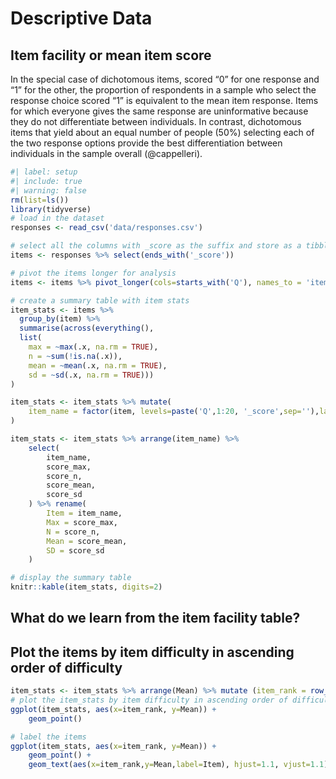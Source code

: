 # Descriptive Data

## Item facility or mean item score
In the special case of dichotomous items, scored “0” for one response and “1” for the other, the proportion of respondents in a sample who select the response choice scored “1” is equivalent to the mean item response. Items for which everyone gives the same response are uninformative because they do not differentiate between individuals. In contrast, dichotomous items that yield about an equal number of people (50%) selecting each of the two response options provide the best differentiation between individuals in the sample overall (@cappelleri).

```r
#| label: setup
#| include: true
#| warning: false
rm(list=ls())
library(tidyverse)
# load in the dataset
responses <- read_csv('data/responses.csv')
```

```r
# select all the columns with _score as the suffix and store as a tibble
items <- responses %>% select(ends_with('_score'))

# pivot the items longer for analysis
items <- items %>% pivot_longer(cols=starts_with('Q'), names_to = 'item', values_to = 'score')

# create a summary table with item stats
item_stats <- items %>% 
  group_by(item) %>%
  summarise(across(everything(), 
  list(
    max = ~max(.x, na.rm = TRUE),
    n = ~sum(!is.na(.x)),
    mean = ~mean(.x, na.rm = TRUE),
    sd = ~sd(.x, na.rm = TRUE)))
)

item_stats <- item_stats %>% mutate(
    item_name = factor(item, levels=paste('Q',1:20, '_score',sep=''),labels = paste0('Q',1:20),ordered = TRUE)
)

item_stats <- item_stats %>% arrange(item_name) %>%
    select(
        item_name,
        score_max,
        score_n,
        score_mean,
        score_sd
    ) %>% rename(
        Item = item_name,
        Max = score_max,
        N = score_n,
        Mean = score_mean,
        SD = score_sd
    )

# display the summary table
knitr::kable(item_stats, digits=2)
```

## What do we learn from the item facility table?
## Plot the items by item difficulty in ascending order of difficulty

```r
item_stats <- item_stats %>% arrange(Mean) %>% mutate (item_rank = row_number())
# plot the item_stats by item difficulty in ascending order of difficulty
ggplot(item_stats, aes(x=item_rank, y=Mean)) +
    geom_point()

# label the items
ggplot(item_stats, aes(x=item_rank, y=Mean)) +
    geom_point() +
    geom_text(aes(x=item_rank,y=Mean,label=Item), hjust=1.1, vjust=1.1)


```
